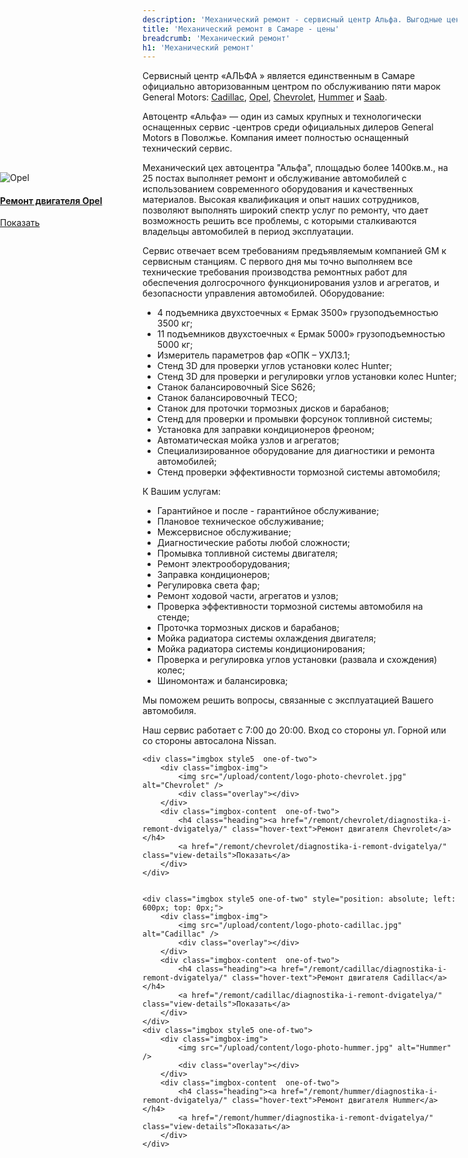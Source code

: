 ```yaml
---
description: 'Механический ремонт - сервисный центр Альфа. Выгодные цены, высокое качество работы, официальный автосервис General Motors в Самаре.'
title: 'Механический ремонт в Самаре - цены'
breadcrumb: 'Механический ремонт'
h1: 'Механический ремонт'
---
```

<p>
	 Сервисный центр «АЛЬФА » является единственным в Самаре официально авторизованным центром по обслуживанию пяти марок General Motors: <a href="https://www.alpha-center.ru/remont/cadillac/">Cadillac</a>, <a href="https://www.alpha-center.ru/remont/opel/">Opel</a>, <a href="https://www.alpha-center.ru/remont/chevrolet/">Chevrolet</a>, <a href="https://www.alpha-center.ru/remont/hummer/">Hummer</a> и <a href="https://www.alpha-center.ru/remont/saab/">Saab</a>.
</p>
<p>
	 Автоцентр «Альфа» — один из самых крупных и технологически оснащенных сервис -центров среди официальных дилеров General Motors в Поволжье. Компания имеет полностью оснащенный технический сервис.
</p>
<p>
	 Механический цех автоцентра "Альфа", площадью более 1400кв.м., на 25 постах выполняет ремонт и обслуживание автомобилей с использованием современного оборудования и качественных материалов. Высокая квалификация и опыт наших сотрудников, позволяют выполнять широкий спектр услуг по ремонту, что дает возможность решить все проблемы, с которыми сталкиваются владельцы автомобилей в период эксплуатации.
</p>
<p>
	 Сервис отвечает всем требованиям предъявляемым компанией GM к сервисным станциям. С первого дня мы точно выполняем все технические требования производства ремонтных работ для обеспечения долгосрочного функционирования узлов и агрегатов, и безопасности управления автомобилей. Оборудование:
</p>
<ul>
	<li>4 подъемника двухстоечных « Ермак 3500» грузоподъемностью 3500 кг;</li>
	<li>11 подъемников двухстоечных « Ермак 5000» грузоподъемностью 5000 кг;</li>
	<li>Измеритель параметров фар «ОПК – УХЛ3.1;</li>
	<li>Стенд 3D для проверки углов установки колес Hunter;</li>
	<li>Стенд 3D для проверки и регулировки углов установки колес Hunter;</li>
	<li>Станок балансировочный Sice S626;</li>
	<li>Станок балансировочный TECO;</li>
	<li>Станок для проточки тормозных дисков и барабанов;</li>
	<li>Стенд для проверки и промывки форсунок топливной системы;</li>
	<li>Установка для заправки кондиционеров фреоном;</li>
	<li>Автоматическая мойка узлов и агрегатов;</li>
	<li>Специализированное оборудование для диагностики и ремонта автомобилей;</li>
	<li>Стенд проверки эффективности тормозной системы автомобиля;</li>
</ul>
<p>
	 К Вашим услугам:
</p>
<ul>
	<li>Гарантийное и после - гарантийное обслуживание;</li>
	<li>Плановое техническое обслуживание;</li>
	<li>Межсервисное обслуживание;</li>
	<li>Диагностические работы любой сложности;</li>
	<li>Промывка топливной системы двигателя;</li>
	<li>Ремонт электрооборудования;</li>
	<li>Заправка кондиционеров;</li>
	<li>Регулировка света фар;</li>
	<li>Ремонт ходовой части, агрегатов и узлов;</li>
	<li>Проверка эффективности тормозной системы автомобиля на стенде;</li>
	<li>Проточка тормозных дисков и барабанов;</li>
	<li>Мойка радиатора системы охлаждения двигателя;</li>
	<li>Мойка радиатора системы кондиционирования;</li>
	<li>Проверка и регулировка углов установки (развала и схождения) колес;</li>
	<li>Шиномонтаж и балансировка;</li>
</ul>
<p>
	Мы поможем решить вопросы, связанные с эксплуатацией Вашего автомобиля.
</p>
<p>
	Наш сервис работает c 7:00 до 20:00. Вход со стороны ул. Горной или со стороны автосалона Nissan.
</p>

<div class="flat-imgbox isotope-project clearfix style5" >

<div class="imgbox style5 one-of-two" style="position: absolute; left: 0px; top: 330px;">  
        <div class="imgbox-img">
            <img src="/upload/content/logo-photo-opel.jpg" alt="Opel" /> 
            <div class="overlay"></div>
        </div>
        <div class="imgbox-content  one-of-two">
            <h4 class="heading"><a href="/remont/opel/diagnostika-i-remont-dvigatelya/" class="hover-text">Ремонт двигателя Opel</a></h4>            
            <a href="/remont/opel/diagnostika-i-remont-dvigatelya/" class="view-details">Показать</a>
        </div>
    </div> 


    <div class="imgbox style5  one-of-two">  
        <div class="imgbox-img">
            <img src="/upload/content/logo-photo-chevrolet.jpg" alt="Chevrolet" /> 
            <div class="overlay"></div>
        </div>
        <div class="imgbox-content  one-of-two">
            <h4 class="heading"><a href="/remont/chevrolet/diagnostika-i-remont-dvigatelya/" class="hover-text">Ремонт двигателя Chevrolet</a></h4>
            <a href="/remont/chevrolet/diagnostika-i-remont-dvigatelya/" class="view-details">Показать</a>
        </div>
    </div> 


    <div class="imgbox style5 one-of-two" style="position: absolute; left: 600px; top: 0px;">  
        <div class="imgbox-img">
            <img src="/upload/content/logo-photo-cadillac.jpg" alt="Cadillac" /> 
            <div class="overlay"></div>
        </div>
        <div class="imgbox-content  one-of-two">
            <h4 class="heading"><a href="/remont/cadillac/diagnostika-i-remont-dvigatelya/" class="hover-text">Ремонт двигателя Cadillac</a></h4>            
            <a href="/remont/cadillac/diagnostika-i-remont-dvigatelya/" class="view-details">Показать</a>
        </div>
    </div> 
    <div class="imgbox style5 one-of-two">  
        <div class="imgbox-img">
            <img src="/upload/content/logo-photo-hummer.jpg" alt="Hummer" /> 
            <div class="overlay"></div>
        </div>
        <div class="imgbox-content  one-of-two">
            <h4 class="heading"><a href="/remont/hummer/diagnostika-i-remont-dvigatelya/" class="hover-text">Ремонт двигателя Hummer</a></h4>           
            <a href="/remont/hummer/diagnostika-i-remont-dvigatelya/" class="view-details">Показать</a>
        </div>
    </div> 
</div>
 